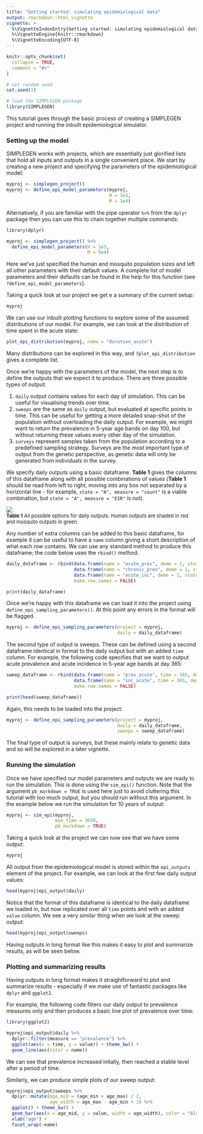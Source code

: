 ---
title: "Getting started: simulating epidemiological data"
output: rmarkdown::html_vignette
vignette: >
  %\VignetteIndexEntry{Getting started: simulating epidemiological data}
  %\VignetteEngine{knitr::rmarkdown}
  %\VignetteEncoding{UTF-8}
---

```{r, include = FALSE}
knitr::opts_chunk$set(
  collapse = TRUE,
  comment = "#>"
)
```

```{r echo=FALSE}
# set random seed
set.seed(1)

# load the SIMPLEGEN package
library(SIMPLEGEN)
```

This tutorial goes through the basic process of creating a SIMPLEGEN project and running the inbuilt epidemiological simulator. 

### Setting up the model

SIMPLEGEN works with projects, which are essentially just glorified lists that hold all inputs and outputs in a single convenient place. We start by creating a new project and specifying the parameters of the epidemiological model:

```{r}
myproj <- simplegen_project()
myproj <- define_epi_model_parameters(myproj,
                                      H = 1e3,
                                      M = 1e4)
```

Alternatively, if you are familiar with the pipe operator `%>%` from the `dplyr` package then you can use this to chain together multiple commands:

```{r}
library(dplyr)

myproj <- simplegen_project() %>%
  define_epi_model_parameters(H = 1e3,
                              M = 5e4)
```

Here we've just specified the human and mosquito population sizes and left all other parameters with their default values. A complete list of model parameters and their defaults can be found in the help for this function (see `?define_epi_model_parameters`).

Taking a quick look at our project we get e a summary of the current setup:

```{r}
myproj
```

We can use our inbuilt plotting functions to explore some of the assumed distributions of our model. For example, we can look at the distribution of time spent in the acute state:

```{r}
plot_epi_distribution(myproj, name = "duration_acute")
```

Many distributions can be explored in this way, and `?plot_epi_distribution` gives a complete list.

Once we're happy with the parameters of the model, the next step is to define the outputs that we expect it to produce. There are three possible types of output:

1. `daily` output contains values for each day of simulation. This can be useful for visualising trends over time.
2. `sweeps` are the same as `daily` output, but evaluated at specific points in time. This can be useful for getting a more detailed snap-shot of the population without overloading the daily output. For example, we might want to return the prevalence in 5-year age bands on day 100, but without returning these values every other day of the simulation.
3. `surveys` represent samples taken from the population according to a predefined sampling strategy. Surveys are the most important type of output from the genetic perspective, as genetic data will only be generated from individuals in the survey.

We specify daily outputs using a basic dataframe. **Table 1** gives the columns of this dataframe along with all possible combinations of values (**Table 1** should be read from left to right, moving into any box not separated by a horizontal line - for example, `state = "A", measure = "count"` is a viable combination, but `state = "A", measure = "EIR"` is not).

<img src="https://raw.githubusercontent.com/mrc-ide/SIMPLEGEN/develop/R_ignore/images/sampling_params_table.png"/>
<font size="2">
<figcaption> **Table 1** All possible options for daily outputs. Human outputs are shaded in red and mosquito outputs in green.</figcaption>
</font>

Any number of extra columns can be added to this basic dataframe, for example it can be useful to have a `name` column giving a short description of what each row contains. We can use any standard method to produce this dataframe; the code below uses the `rbind()` method:

```{r}
daily_dataframe <- rbind(data.frame(name = "acute_prev", deme = 1, state = "A", measure = "prevalence", diagnostic = "microscopy", age_min = 0, age_max = 5),
                         data.frame(name = "chronic_prev", deme = 1, state = "C", measure = "prevalence", diagnostic = "microscopy", age_min = 0, age_max = 5),
                         data.frame(name = "acute_inc", deme = 1, state = "A", measure = "incidence", diagnostic = "PCR", age_min = 2, age_max = 10),
                         make.row.names = FALSE)

print(daily_dataframe)
```
Once we're happy with this dataframe we can load it into the project using `define_epi_sampling_parameters()`. At this point any errors in the format will be flagged.

```{r}
myproj <- define_epi_sampling_parameters(project = myproj,
                                         daily = daily_dataframe)
```

The second type of output is sweeps. These can be defined using a second dataframe identical in format to the daily output but with an added `time` column. For example, the following code specifies that we want to output acute prevalence and acute incidence in 5-year age bands at day 365:

```{r}
sweep_dataframe <- rbind(data.frame(name = "prev_acute", time = 365, deme = 1, measure = "prevalence", state = "A", diagnostic = "true", age_min = seq(0, 100, 5), age_max = seq(0, 100, 5) + 4),
                         data.frame(name = "inc_acute", time = 365, deme = 1, measure = "incidence",  state = "A", diagnostic = "true", age_min = seq(0, 100, 5), age_max = seq(0, 100, 5) + 4),
                         make.row.names = FALSE)

print(head(sweep_dataframe))
```
Again, this needs to be loaded into the project:

```{r}
myproj <- define_epi_sampling_parameters(project = myproj,
                                         daily = daily_dataframe,
                                         sweeps = sweep_dataframe)
```

The final type of output is surveys, but these mainly relate to genetic data and so will be explored in a later vignette.


### Running the simulation

Once we have specified our model parameters and outputs we are ready to run the simulation. This is done using the `sim_epi()` function. Note that the argument `pb_markdown = TRUE` is used here just to avoid cluttering this tutorial with too much output, but you should run without this argument. In the example below we run the simulation for 10 years of output:

```{r}
myproj <- sim_epi(myproj,
                  max_time = 3650,
                  pb_markdown = TRUE)
```

Taking a quick look at the project we can now see that we have some output:

```{r}
myproj
```

All output from the epidemiological model is stored within the `epi_outputs` element of the project. For example, we can look at the first few daily output values:

```{r}
head(myproj$epi_output$daily)
```
Notice that the format of this dataframe is identical to the daily dataframe we loaded in, but now replicated over all `time` points and with an added `value` column. We see a very similar thing when we look at the sweep output:

```{r}
head(myproj$epi_output$sweeps)
```
Having outputs in long format like this makes it easy to plot and summarize results, as will be seen below.


### Plotting and summarizing results

Having outputs in long format makes it straightforward to plot and summarize results - especially if we make use of fantastic packages like `dplyr` and `ggplot2`.

For example, the following code filters our daily output to prevalence measures only and then produces a basic line plot of prevalence over time:

```{r}
library(ggplot2)

myproj$epi_output$daily %>%
  dplyr::filter(measure == "prevalence") %>%
  ggplot(aes(x = time, y = value)) + theme_bw() +
  geom_line(aes(color = name))
```

We can see that prevalence increased initally, then reached a stable level after a period of time.

Similarly, we can produce simple plots of our sweep output:

```{r}
myproj$epi_output$sweeps %>%
  dplyr::mutate(age_mid = (age_min + age_max) / 2,
                age_width = age_max - age_min + 1) %>%
  ggplot() + theme_bw() +
  geom_bar(aes(x = age_mid, y = value, width = age_width), color = "black", stat = "identity") +
  xlab("age") +
  facet_wrap(~name)
```


